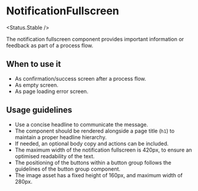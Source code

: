 
# NotificationFullscreen

<Status.Stable />

<Story id="notification-notificationfullscreen--base" />
<Props />

The notification fullscreen component provides important information or feedback as part of a process flow.

## When to use it

- As confirmation/success screen after a process flow.
- As empty screen.
- As page loading error screen.

## Usage guidelines

- Use a concise headline to communicate the message.
- The component should be rendered alongside a page title (`h1`) to maintain a proper headline hierarchy.
- If needed, an optional body copy and actions can be included.
- The maximum width of the notification fullscreen is 420px, to ensure an optimised readability of the text.
- The positioning of the buttons within a button group follows the guidelines of the button group component.
- The image asset has a fixed height of 160px, and maximum width of 280px.
